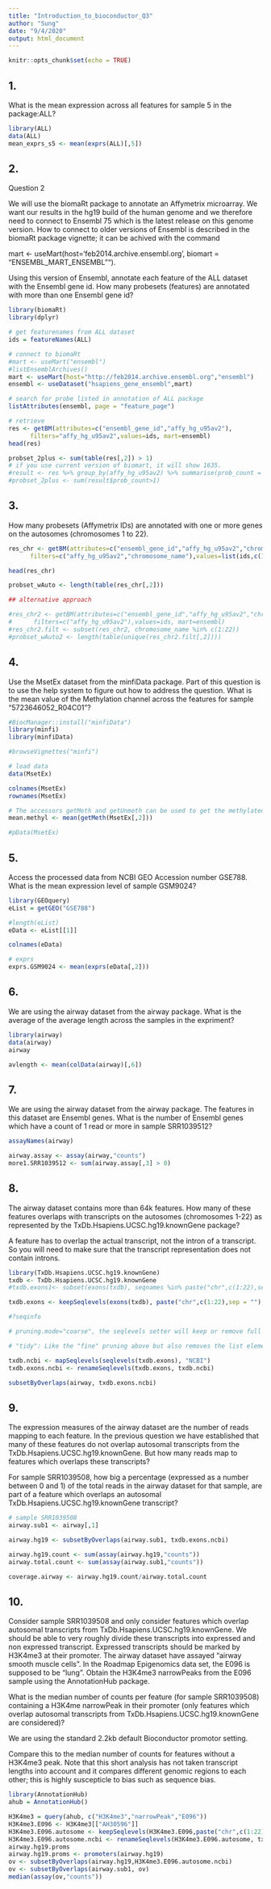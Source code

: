 ```yaml
---
title: "Introduction_to_bioconductor_Q3"
author: "Sung"
date: "9/4/2020"
output: html_document
---
```


```r
knitr::opts_chunk$set(echo = TRUE)
```

## 1. 

What is the mean expression across all features for sample 5 in the package:ALL?

```r
library(ALL)
data(ALL)
mean_exprs_s5 <- mean(exprs(ALL)[,5])
```

## 2. 

Question 2

We will use the biomaRt package to annotate an Affymetrix microarray. We want our results in the hg19 build of the human genome and we therefore need to connect to Ensembl 75 which is the latest release on this genome version. How to connect to older versions of Ensembl is described in the biomaRt package vignette; it can be achived with the command 

mart <- useMart(host='feb2014.archive.ensembl.org', biomart = "ENSEMBL_MART_ENSEMBL"").

Using this version of Ensembl, annotate each feature of the ALL dataset with the Ensembl gene id. How many probesets (features) are annotated with more than one Ensembl gene id?

```r
library(biomaRt)
library(dplyr)

# get featurenames from ALL dataset
ids = featureNames(ALL)

# connect to biomaRt
#mart <- useMart("ensembl")
#listEnsemblArchives()
mart <- useMart(host="http://feb2014.archive.ensembl.org","ensembl")
ensembl <- useDataset("hsapiens_gene_ensembl",mart)

# search for probe listed in annotation of ALL package
listAttributes(ensembl, page = "feature_page")

# retrieve
res <- getBM(attributes=c("ensembl_gene_id","affy_hg_u95av2"),
      filters="affy_hg_u95av2",values=ids, mart=ensembl)
head(res)

probset_2plus <- sum(table(res[,2]) > 1)
# if you use current version of biomart, it will show 1635.
#result <- res %>% group_by(affy_hg_u95av2) %>% summarise(prob_count = n())
#probset_2plus <- sum(result$prob_count>1)
```

## 3. 

How many probesets (Affymetrix IDs) are annotated with one or more genes on the autosomes (chromosomes 1 to 22).

```r
res_chr <- getBM(attributes=c("ensembl_gene_id","affy_hg_u95av2","chromosome_name"),
      filters=c("affy_hg_u95av2","chromosome_name"),values=list(ids,c(1:22)), mart=ensembl)

head(res_chr)

probset_wAuto <- length(table(res_chr[,2]))

## alternative approach

#res_chr2 <- getBM(attributes=c("ensembl_gene_id","affy_hg_u95av2","chromosome_name"),
#      filters=c("affy_hg_u95av2"),values=ids, mart=ensembl)
#res_chr2.filt <- subset(res_chr2, chromosome_name %in% c(1:22))
#probset_wAuto2 <- length(table(unique(res_chr2.filt[,2])))
```

## 4. 

Use the MsetEx dataset from the minfiData package. Part of this question is to use the help system to figure out how to address the question. What is the mean value of the Methylation channel across the features for sample "5723646052_R04C01"?

```r
#BiocManager::install("minfiData")
library(minfi)
library(minfiData)

#browseVignettes("minfi")

# load data
data(MsetEx)

colnames(MsetEx)
rownames(MsetEx)

# The accessors getMeth and getUnmeth can be used to get the methylated and unmethylated intensities matrices
mean.methyl <- mean(getMeth(MsetEx[,2]))

#pData(MsetEx)
```

## 5. 

Access the processed data from NCBI GEO Accession number GSE788. What is the mean expression level of sample GSM9024?

```r
library(GEOquery)
eList = getGEO("GSE788")

#length(eList)
eData <- eList[[1]]

colnames(eData)

# exprs
exprs.GSM9024 <- mean(exprs(eData[,2]))
```

## 6. 

We are using the airway dataset from the airway package. What is the average of the average length across the samples in the expriment?

```r
library(airway)
data(airway)
airway

avlength <- mean(colData(airway)[,6])
```

## 7.

We are using the airway dataset from the airway package. The features in this dataset are Ensembl genes. What is the number of Ensembl genes which have a count of 1 read or more in sample SRR1039512?

```r
assayNames(airway)

airway.assay <- assay(airway,"counts")
more1.SRR1039512 <- sum(airway.assay[,3] > 0)
```

## 8. 

The airway dataset contains more than 64k features. How many of these features overlaps with transcripts on the autosomes (chromosomes 1-22) as represented by the TxDb.Hsapiens.UCSC.hg19.knownGene package? 

A feature has to overlap the actual transcript, not the intron of a transcript. So you will need to make sure that the transcript representation does not contain introns.

```r
library(TxDb.Hsapiens.UCSC.hg19.knownGene)
txdb <- TxDb.Hsapiens.UCSC.hg19.knownGene
#txdb.exons1<- subset(exons(txdb), seqnames %in% paste("chr",c(1:22),sep = ""))

txdb.exons <- keepSeqlevels(exons(txdb), paste("chr",c(1:22),sep = ""), pruning.mode = "coarse")

#?seqinfo

# pruning.mode="coarse", the seqlevels setter will keep or remove full list elements and not try to change their content. This guarantees that the exact ranges (and their order) inside the individual list elements are preserved. This can be a desirable property when the list elements represent compound features like exons grouped by transcript (stored in a GRangesList object as returned by exonsBy( , by="tx")), or paired-end or fusion reads, etc...

# "tidy": Like the "fine" pruning above but also removes the list elements that become empty as the result of the pruning. Note that this pruning mode is particularly well suited on a GRangesList object that contains transcripts grouped by gene, as returned by transcriptsBy( , by="gene"). Finally note that, as a convenience, this pruning mode is supported on non list-like objects (e.g. GRanges or GAlignments objects) and, in this case, is equivalent to the "coarse" mode.

txdb.ncbi <- mapSeqlevels(seqlevels(txdb.exons), "NCBI")
txdb.exons.ncbi <- renameSeqlevels(txdb.exons, txdb.ncbi)

subsetByOverlaps(airway, txdb.exons.ncbi)

```

## 9. 

The expression measures of the airway dataset are the number of reads mapping to each feature. In the previous question we have established that many of these features do not overlap autosomal transcripts from the TxDb.Hsapiens.UCSC.hg19.knownGene. But how many reads map to features which overlaps these transcripts?

For sample SRR1039508, how big a percentage (expressed as a number between 0 and 1) of the total reads in the airway dataset for that sample, are part of a feature which overlaps an autosomal TxDb.Hsapiens.UCSC.hg19.knownGene transcript?

```r
# sample SRR1039508
airway.sub1 <- airway[,1]

airway.hg19 <- subsetByOverlaps(airway.sub1, txdb.exons.ncbi)

airway.hg19.count <- sum(assay(airway.hg19,"counts"))
airway.total.count <- sum(assay(airway.sub1,"counts"))

coverage.airway <- airway.hg19.count/airway.total.count
```

## 10.

Consider sample SRR1039508 and only consider features which overlap autosomal transcripts from TxDb.Hsapiens.UCSC.hg19.knownGene. We should be able to very roughly divide these transcripts into expressed and non expressed transcript. Expressed transcripts should be marked by H3K4me3 at their promoter. The airway dataset have assayed "airway smooth muscle cells". In the Roadmap Epigenomics data set, the E096 is supposed to be "lung". Obtain the H3K4me3 narrowPeaks from the E096 sample using the AnnotationHub package.

What is the median number of counts per feature (for sample SRR1039508) containing a H3K4me narrowPeak in their promoter (only features which overlap autosomal transcripts from TxDb.Hsapiens.UCSC.hg19.knownGene are considered)?

We are using the standard 2.2kb default Bioconductor promotor setting.

Compare this to the median number of counts for features without a H3K4me3 peak. Note that this short analysis has not taken transcript lengths into account and it compares different genomic regions to each other; this is highly suscepticle to bias such as sequence bias.

```r
library(AnnotationHub)
ahub = AnnotationHub()

H3K4me3 = query(ahub, c("H3K4me3","narrowPeak","E096"))
H3K4me3.E096 <- H3K4me3[["AH30596"]]
H3K4me3.E096.autosome <- keepSeqlevels(H3K4me3.E096,paste("chr",c(1:22),sep = ""),pruning.mode="coarse")
H3K4me3.E096.autosome.ncbi <- renameSeqlevels(H3K4me3.E096.autosome, txdb.ncbi)
airway.hg19.proms
airway.hg19.proms <- promoters(airway.hg19)
ov <- subsetByOverlaps(airway.hg19,H3K4me3.E096.autosome.ncbi)
ov <- subsetByOverlaps(airway.sub1, ov)
median(assay(ov,"counts"))



```